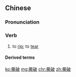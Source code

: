==Chinese==
{{zh-forms}}

===Pronunciation===
{{zh-pron
|m=sīpò
|c=si1 po3
|cat=v
}}

===Verb===
{{zh-verb}}

# to [[rip]]; to [[tear]]

====Derived terms====
{{zh-der|撕破臉}}

[[ko:撕破]]
[[mg:撕破]]
[[chr:撕破]]
[[zh:撕破]]